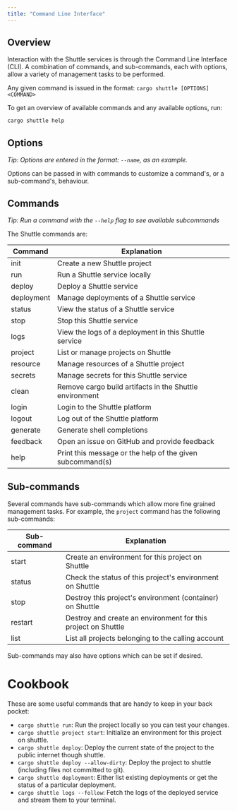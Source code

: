 ```yaml
---
title: "Command Line Interface"
---
```


## Overview

Interaction with the Shuttle services is through the Command Line Interface (CLI).
A combination of commands, and sub-commands, each with options, allow a variety of management tasks to be performed.

Any given command is issued in the format: `cargo shuttle [OPTIONS] <COMMAND>`

To get an overview of available commands and any available options, run:

```bash
cargo shuttle help
```

## Options

*Tip: Options are entered in the format: `--name`, as an example.*

Options can be passed in with commands to customize a command's, or a sub-command's, behaviour.

## Commands

*Tip: Run a command with the `--help` flag to see available subcommands*

The Shuttle commands are:

| Command    | Explanation |
| ---------- | ----------- |
| init       | Create a new Shuttle project |
| run        | Run a Shuttle service locally |
| deploy     | Deploy a Shuttle service |
| deployment | Manage deployments of a Shuttle service |
| status     | View the status of a Shuttle service |
| stop       | Stop this Shuttle service |
| logs       | View the logs of a deployment in this Shuttle service |
| project    | List or manage projects on Shuttle |
| resource   | Manage resources of a Shuttle project |
| secrets    | Manage secrets for this Shuttle service |
| clean      | Remove cargo build artifacts in the Shuttle environment |
| login      | Login to the Shuttle platform |
| logout     | Log out of the Shuttle platform |
| generate   | Generate shell completions |
| feedback   | Open an issue on GitHub and provide feedback |
| help       | Print this message or the help of the given subcommand(s) |

## Sub-commands

Several commands have sub-commands which allow more fine grained management tasks.
For example, the `project` command has the following sub-commands:

| Sub-command | Explanation |
| ----------- | ----------- |
| start       | Create an environment for this project on Shuttle |
| status      | Check the status of this project's environment on Shuttle |
| stop        | Destroy this project's environment (container) on Shuttle |
| restart     | Destroy and create an environment for this project on Shuttle |
| list        | List all projects belonging to the calling account |

Sub-commands may also have options which can be set if desired.

# Cookbook

These are some useful commands that are handy to keep in your back pocket:

- `cargo shuttle run`: Run the project locally so you can test your changes.
- `cargo shuttle project start`: Initialize an environment for this project on shuttle.
- `cargo shuttle deploy`: Deploy the current state of the project to the public internet though shuttle.
- `cargo shuttle deploy --allow-dirty`: Deploy the project to shuttle (including files not committed to git).
- `cargo shuttle deployment`: Either list existing deployments or get the status of a particular deployment.
- `cargo shuttle logs --follow`: Fetch the logs of the deployed service and stream them to your terminal.
